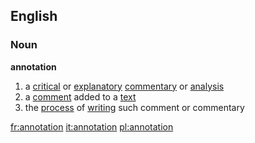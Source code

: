 ==English==
===Noun===
{{wikipedia}}
'''annotation'''
# a [[critical]] or [[explanatory]] [[commentary]] or [[analysis]]
# a [[comment]] added to a [[text]]
# the [[process]] of [[writing]] such comment or commentary

[[fr:annotation]]
[[it:annotation]]
[[pl:annotation]]
